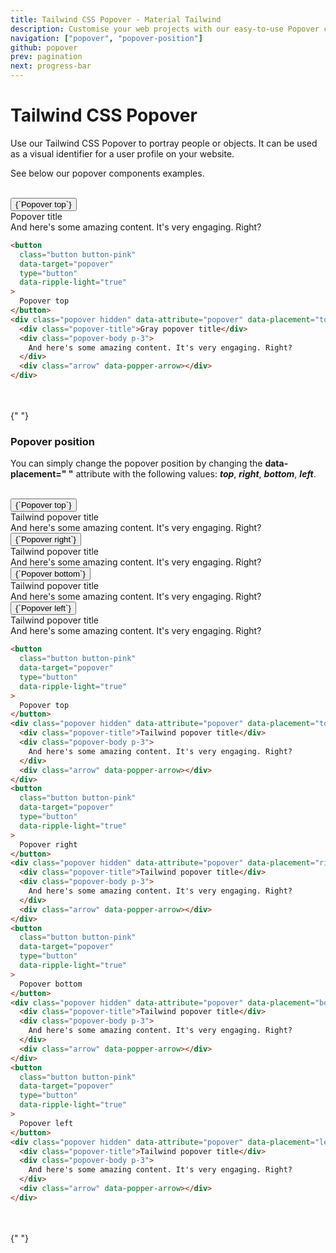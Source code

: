 ```yaml
---
title: Tailwind CSS Popover - Material Tailwind
description: Customise your web projects with our easy-to-use Popover component for Tailwind CSS using Material Design guidelines.
navigation: ["popover", "popover-position"]
github: popover
prev: pagination
next: progress-bar
---
```


# Tailwind CSS Popover

Use our Tailwind CSS Popover to portray people or objects. It can be used as a visual identifier for a user profile on your website.

See below our popover components examples.

<br />

<ComponentDemo id="popover">
  <button
    className="button button-pink"
    data-target="popover"
    type="button"
    data-ripple-light="true"
  >
    {`Popover top`}
  </button>
  <div className="popover hidden" data-attribute="popover" data-placement="top">
    <div className="popover-title">Popover title</div>
    <div className="popover-body p-3">
      And here's some amazing content. It's very engaging. Right?
    </div>
    <div className="arrow" data-popper-arrow></div>
  </div>
</ComponentDemo>

```html showLineNumbers
<button
  class="button button-pink"
  data-target="popover"
  type="button"
  data-ripple-light="true"
>
  Popover top
</button>
<div class="popover hidden" data-attribute="popover" data-placement="top">
  <div class="popover-title">Gray popover title</div>
  <div class="popover-body p-3">
    And here's some amazing content. It's very engaging. Right?
  </div>
  <div class="arrow" data-popper-arrow></div>
</div>
```

<br />
<br />{" "}

### Popover position

You can simply change the popover position by changing the **data-placement=" "** attribute with the following values: **_top_**, **_right_**, **_bottom_**, **_left_**.

<br />

<ComponentDemo id="popover position">
  <div className="flex">
    <button
      className="button button-pink"
      data-target="popover"
      type="button"
      data-ripple-light="true"
    >
      {`Popover top`}
    </button>
    <div
      className="popover hidden"
      data-attribute="popover"
      data-placement="top"
    >
      <div className="popover-title">Tailwind popover title</div>
      <div className="popover-body p-3">
        And here's some amazing content. It's very engaging. Right?
      </div>
      <div className="arrow" data-popper-arrow></div>
    </div>
    <button
      className="button button-pink mx-4"
      data-target="popover"
      type="button"
      data-ripple-light="true"
    >
      {`Popover right`}
    </button>
    <div
      className="popover hidden"
      data-attribute="popover"
      data-placement="right"
    >
      <div className="popover-title">Tailwind popover title</div>
      <div className="popover-body p-3">
        And here's some amazing content. It's very engaging. Right?
      </div>
      <div className="arrow" data-popper-arrow></div>
    </div>
    <button
      className="button button-pink mr-4"
      data-target="popover"
      type="button"
      data-ripple-light="true"
    >
      {`Popover bottom`}
    </button>
    <div
      className="popover hidden"
      data-attribute="popover"
      data-placement="bottom"
    >
      <div className="popover-title">Tailwind popover title</div>
      <div className="popover-body p-3">
        And here's some amazing content. It's very engaging. Right?
      </div>
      <div className="arrow" data-popper-arrow></div>
    </div>
    <button
      className="button button-pink"
      data-target="popover"
      type="button"
      data-ripple-light="true"
    >
      {`Popover left`}
    </button>
    <div
      className="popover hidden"
      data-attribute="popover"
      data-placement="left"
    >
      <div className="popover-title">Tailwind popover title</div>
      <div className="popover-body p-3">
        And here's some amazing content. It's very engaging. Right?
      </div>
      <div className="arrow" data-popper-arrow></div>
    </div>
  </div>
</ComponentDemo>

```html showLineNumbers
<button
  class="button button-pink"
  data-target="popover"
  type="button"
  data-ripple-light="true"
>
  Popover top
</button>
<div class="popover hidden" data-attribute="popover" data-placement="top">
  <div class="popover-title">Tailwind popover title</div>
  <div class="popover-body p-3">
    And here's some amazing content. It's very engaging. Right?
  </div>
  <div class="arrow" data-popper-arrow></div>
</div>
<button
  class="button button-pink"
  data-target="popover"
  type="button"
  data-ripple-light="true"
>
  Popover right
</button>
<div class="popover hidden" data-attribute="popover" data-placement="right">
  <div class="popover-title">Tailwind popover title</div>
  <div class="popover-body p-3">
    And here's some amazing content. It's very engaging. Right?
  </div>
  <div class="arrow" data-popper-arrow></div>
</div>
<button
  class="button button-pink"
  data-target="popover"
  type="button"
  data-ripple-light="true"
>
  Popover bottom
</button>
<div class="popover hidden" data-attribute="popover" data-placement="bottom">
  <div class="popover-title">Tailwind popover title</div>
  <div class="popover-body p-3">
    And here's some amazing content. It's very engaging. Right?
  </div>
  <div class="arrow" data-popper-arrow></div>
</div>
<button
  class="button button-pink"
  data-target="popover"
  type="button"
  data-ripple-light="true"
>
  Popover left
</button>
<div class="popover hidden" data-attribute="popover" data-placement="left">
  <div class="popover-title">Tailwind popover title</div>
  <div class="popover-body p-3">
    And here's some amazing content. It's very engaging. Right?
  </div>
  <div class="arrow" data-popper-arrow></div>
</div>
```

<br />
<br />{" "}

